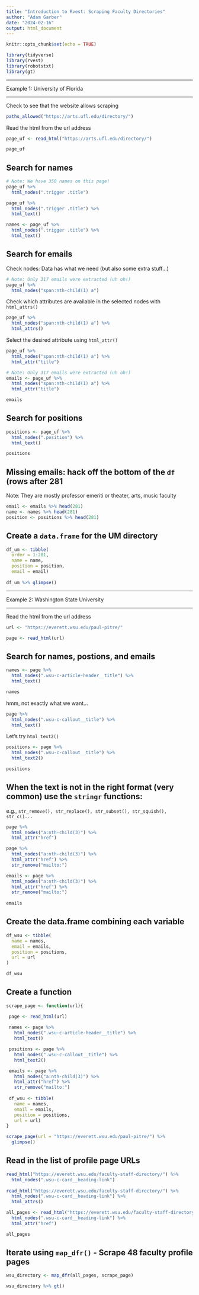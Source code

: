 ```yaml
---
title: "Introduction to Rvest: Scraping Faculty Directories"
author: "Adam Garber"
date: "2024-02-16"
output: html_document
---
```


```r
knitr::opts_chunk$set(echo = TRUE)
```


```r

library(tidyverse)
library(rvest)
library(robotstxt)
library(gt)
```


***

Example 1: University of Florida 

***

Check to see that the website allows scraping
```r

paths_allowed("https://arts.ufl.edu/directory/")

```

Read the html from the url address 
```r

page_uf <- read_html("https://arts.ufl.edu/directory/")

page_uf
```

## Search for names
```r
# Note: We have 350 names on this page!
page_uf %>% 
  html_nodes(".trigger .title")

```


```r

page_uf %>% 
  html_nodes(".trigger .title") %>% 
  html_text()

names <- page_uf %>% 
  html_nodes(".trigger .title") %>% 
  html_text()

```

## Search for emails

Check nodes: Data has what we need (but also some extra stuff...)
```r
# Note: Only 317 emails were extracted (uh oh!)
page_uf %>% 
  html_nodes("span:nth-child(1) a")
```

Check which attributes are available in the selected nodes with `html_attrs()`
```r
page_uf %>% 
  html_nodes("span:nth-child(1) a") %>% 
  html_attrs()
```

Select the desired attribute using `html_attr()`
```r
page_uf %>% 
  html_nodes("span:nth-child(1) a") %>% 
  html_attr("title")

```


```r
# Note: Only 317 emails were extracted (uh oh!)
emails <- page_uf %>% 
  html_nodes("span:nth-child(1) a") %>% 
  html_attr("title")

emails
```

## Search for positions
```r
positions <- page_uf %>% 
  html_nodes(".position") %>% 
  html_text()

positions
```


## Missing emails: hack off the bottom of the `df` (rows after 281 

Note: They are mostly professor emeriti or theater, arts, music faculty 
```r
email <- emails %>% head(281)
name <- names %>% head(281)
position <- positions %>% head(281)
```


## Create a `data.frame` for the UM directory 
```r
df_um <- tibble(
  order = 1:281,
  name = name,
  position = position,
  email = email) 
 
df_um %>% glimpse()
```


***

Example 2: Washington State University 

***

Read the html from the url address 
```r

url <- "https://everett.wsu.edu/paul-pitre/"

page <- read_html(url) 

```


## Search for names, postions, and emails 

```r
names <- page %>% 
  html_nodes(".wsu-c-article-header__title") %>% 
  html_text()

names
```

hmm, not exactly what we want...
```r
page %>% 
  html_nodes(".wsu-c-callout__title") %>% 
  html_text()
```

Let's try `html_text2()`
```r
positions <- page %>% 
  html_nodes(".wsu-c-callout__title") %>% 
  html_text2()

positions
```

## When the text is not in the right format (very common) use the `stringr` functions:
e.g., `str_remove(), str_replace(), str_subset(), str_squish(), str_c()...`

```r
page %>% 
  html_nodes("a:nth-child(3)") %>% 
  html_attr("href")

page %>% 
  html_nodes("a:nth-child(3)") %>% 
  html_attr("href") %>% 
  str_remove("mailto:")

emails <- page %>% 
  html_nodes("a:nth-child(3)") %>% 
  html_attr("href") %>% 
  str_remove("mailto:")
  
emails
```




## Create the data.frame combining each variable
```r
df_wsu <- tibble(
  name = names,
  email = emails,
  position = positions, 
  url = url
)

df_wsu
```

## Create a function
```r

scrape_page <- function(url){

 page <- read_html(url)   
 
 names <- page %>% 
   html_nodes(".wsu-c-article-header__title") %>% 
   html_text()

 positions <- page %>% 
   html_nodes(".wsu-c-callout__title") %>% 
   html_text2()

 emails <- page %>% 
   html_nodes("a:nth-child(3)") %>% 
   html_attr("href") %>% 
   str_remove("mailto:")
  
 df_wsu <- tibble(
   name = names,
   email = emails,
   position = positions, 
   url = url)
}

scrape_page(url = "https://everett.wsu.edu/paul-pitre/") %>% 
  glimpse()

```

## Read in the list of profile page URLs
```r

read_html("https://everett.wsu.edu/faculty-staff-directory/") %>% 
  html_nodes(".wsu-c-card__heading-link")
  
read_html("https://everett.wsu.edu/faculty-staff-directory/") %>% 
  html_nodes(".wsu-c-card__heading-link") %>% 
  html_attrs() 

all_pages <- read_html("https://everett.wsu.edu/faculty-staff-directory/") %>% 
  html_nodes(".wsu-c-card__heading-link") %>% 
  html_attr("href") 

all_pages
```


## Iterate using `map_dfr()` - Scrape 48 faculty profile pages
```r

wsu_directory <- map_dfr(all_pages, scrape_page)

wsu_directory %>% gt()

```




